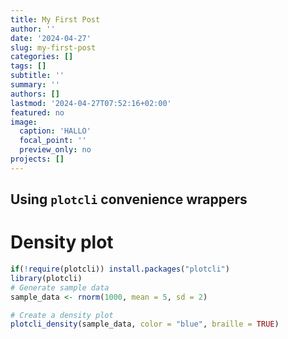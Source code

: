 ```yaml
---
title: My First Post
author: ''
date: '2024-04-27'
slug: my-first-post
categories: []
tags: []
subtitle: ''
summary: ''
authors: []
lastmod: '2024-04-27T07:52:16+02:00'
featured: no
image:
  caption: 'HALLO'
  focal_point: ''
  preview_only: no
projects: []
---
```


## Using `plotcli` convenience wrappers

# Density plot

```r
if(!require(plotcli)) install.packages("plotcli")
library(plotcli)
# Generate sample data
sample_data <- rnorm(1000, mean = 5, sd = 2)

# Create a density plot
plotcli_density(sample_data, color = "blue", braille = TRUE)
``` 

